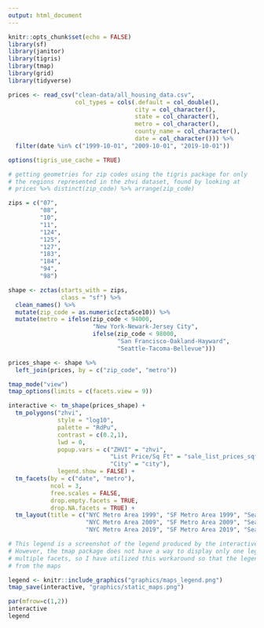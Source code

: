 ```yaml
---
output: html_document
---
```


```r
knitr::opts_chunk$set(echo = FALSE)
library(sf)
library(janitor)
library(tigris)
library(tmap)
library(grid)
library(tidyverse)

prices <- read_csv("clean-data/all_housing_data.csv",
                   col_types = cols(.default = col_double(),
                                    city = col_character(),
                                    state = col_character(),
                                    metro = col_character(),
                                    county_name = col_character(),
                                    date = col_character())) %>%
  filter(date %in% c("1999-10-01", "2009-10-01", "2019-10-01"))

options(tigris_use_cache = TRUE)
```

```r
# getting geometries for zip codes using the tigris package for only 
# the regions represented in the zhvi dataset, found by looking at
# prices %>% distinct(zip_code) %>% arrange(zip_code)

zips = c("07", 
         "08", 
         "10", 
         "11", 
         "124", 
         "125", 
         "127", 
         "183", 
         "184", 
         "94", 
         "98")

shape <- zctas(starts_with = zips,
               class = "sf") %>% 
  clean_names() %>%
  mutate(zip_code = as.numeric(zcta5ce10)) %>% 
  mutate(metro = ifelse(zip_code < 94000, 
                        "New York-Newark-Jersey City",
                        ifelse(zip_code < 98000,
                               "San Francisco-Oakland-Hayward",
                               "Seattle-Tacoma-Bellevue")))

prices_shape <- shape %>% 
  left_join(prices, by = c("zip_code", "metro"))

tmap_mode("view")
tmap_options(limits = c(facets.view = 9))

interactive <- tm_shape(prices_shape) +
  tm_polygons("zhvi", 
              style = "log10", 
              palette = "RdPu", 
              contrast = c(0.2,1),
              lwd = 0,
              popup.vars = c("ZHVI" = "zhvi",
                             "List Price/Sq Ft" = "sale_list_prices_sqft", 
                             "City" = "city"),
              legend.show = FALSE) +
  tm_facets(by = c("date", "metro"), 
            ncol = 3, 
            free.scales = FALSE, 
            drop.empty.facets = TRUE, 
            drop.NA.facets = TRUE) +
  tm_layout(title = c("NYC Metro Area 1999", "SF Metro Area 1999", "Seattle Area 1999",
                      "NYC Metro Area 2009", "SF Metro Area 2009", "Seattle Area 2009",
                      "NYC Metro Area 2019", "SF Metro Area 2019", "Seattle Area 2019")) 

# This legend is a screenshot of the legend produced by the interactive map.
# However, the tmap package does not have a way to display only one legend when there are
# multiple facets, so I have utilized this workaround so that the legend will not distract
# from the maps

legend <- knitr::include_graphics("graphics/maps_legend.png")
tmap_save(interactive, "graphics/static_maps.png")
```

```r
par(mfrow=c(1,2))
interactive
legend
```